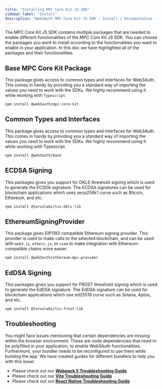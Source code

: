 ```yaml
---
title: "Installing MPC Core Kit JS SDK"
sidebar_label: "Install"
description: "Web3Auth MPC Core Kit JS SDK - Install | Documentation - Web3Auth"
---
```


The MPC Core Kit JS SDK contains multiple packages that are needed to enable different
functionalities of the MPC Core Kit JS SDK. You can choose the packages you want to install
according to the functionalities you want to enable in your application. In this doc we have
highlighted all of the packages and their functionalities.

## Base MPC Core Kit Package

This package gives access to common types and interfaces for Web3Auth. This comes in handy by
providing you a standard way of importing the values you need to work with the SDKs. We highly
recommend using it while working with `Typescript`.

```bash npm2yarn
npm install @web3auth/mpc-core-kit
```

## Common Types and Interfaces

This package gives access to common types and interfaces for Web3Auth. This comes in handy by
providing you a standard way of importing the values you need to work with the SDKs. We highly
recommend using it while working with Typescript.

```bash npm2yarn
npm install @web3auth/base
```

## ECDSA Signing

This packages gives you support for DKLS threshold signing which is used to generate the ECSDA
signature. The ECDSA signatures can be used for blockchain applications which uses secp256k1 curve
such as Bitcoin, Ethereum, and etc.

```bash npm2yarn
npm install @toruslabs/tss-dkls-lib
```

## EthereumSigningProvider

This package gives EIP1193 compatible Ethereum signing provider. This provider is used to make calls
to the selected blockchain, and can be used with `web3.js`, `ethers.js`, or `viem` to make
integration with Ethereum-compatible chains more easier.

```bash npm2yarn
npm install @web3auth/ethereum-mpc-provider
```

## EdDSA Signing

This packages gives you support for FROST threshold signing which is used to generate the EdDSA
signature. The EdDSA signature can be used for blockchain applications which use ed25519 curve such
as Solana, Aptos, and etc.

```bash npm2yarn
npm install @toruslabs/tss-frost-lib
```

## Troubleshooting

You might face issues mentioning that certain dependencies are missing within the browser
environment. These are node dependencies that need to be polyfilled in your application, to enable
Web3Auth functionalities. Furthermore, your bundler needs to be reconfigured to use them while
building the app. We have created guides for different bundlers to help you with this issue:

- Please check out our **[Webpack 5 Troubleshooting Guide](/troubleshooting/webpack-issues)**
- Please check out our **[Vite Troubleshooting Guide](/troubleshooting/vite-issues)**
- Please check out our **[React Native Troubleshooting Guide](/troubleshooting/metro-issues-mpc)**
